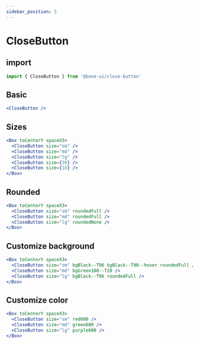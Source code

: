 ```yaml
---
sidebar_position: 3
---
```


# CloseButton

## import

```jsx
import { CloseButton } from '@bone-ui/close-button'
```

## Basic

```jsx live
<CloseButton />
```

## Sizes

```jsx live
<Box toCenterY spaceX3>
  <CloseButton size="sm" />
  <CloseButton size="md" />
  <CloseButton size="lg" />
  <CloseButton size={30} />
  <CloseButton size={18} />
</Box>
```

## Rounded

```jsx live
<Box toCenterY spaceX3>
  <CloseButton size="sm" roundedFull />
  <CloseButton size="md" roundedFull />
  <CloseButton size="lg" roundedNone />
</Box>
```

## Customize background

```jsx live
<Box toCenterY spaceX3>
  <CloseButton size="sm" bgBlack--T96 bgBlack--T90--hover roundedFull />
  <CloseButton size="md" bgGreen100--T20 />
  <CloseButton size="lg" bgBlack--T96 roundedFull />
</Box>
```

## Customize color

```jsx live
<Box toCenterY spaceX3>
  <CloseButton size="sm" red600 />
  <CloseButton size="md" green600 />
  <CloseButton size="lg" purple600 />
</Box>
```
